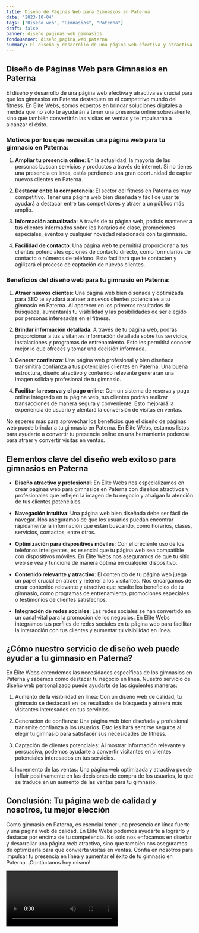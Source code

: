 ```yaml
---
title: Diseño de Páginas Web para Gimnasios en Paterna
date: "2023-10-04"
tags: ["Diseño web", "Gimnasios", "Paterna"]
draft: false
banner: diseño_paginas_web_gimnasios
fondoBanner: diseño_pagina_web_paterna
summary: El diseño y desarrollo de una página web efectiva y atractiva es crucial para que los gimnasios en Paterna destaquen en el competitivo mundo del fitness. En Élite Webs, somos expertos en brindar soluciones digitales a medida que no solo te ayudarán a tener una presencia online sobresaliente, sino que también convertirán las visitas en ventas y te impulsarán a alcanzar el éxito.
---
```



## Diseño de Páginas Web para Gimnasios en Paterna

El diseño y desarrollo de una página web efectiva y atractiva es crucial para que los gimnasios en Paterna destaquen en el competitivo mundo del fitness. En Élite Webs, somos expertos en brindar soluciones digitales a medida que no solo te ayudarán a tener una presencia online sobresaliente, sino que también convertirán las visitas en ventas y te impulsarán a alcanzar el éxito.

### Motivos por los que necesitas una página web para tu gimnasio en Paterna:

1. **Ampliar tu presencia online**: En la actualidad, la mayoría de las personas buscan servicios y productos a través de internet. Si no tienes una presencia en línea, estás perdiendo una gran oportunidad de captar nuevos clientes en Paterna.

2. **Destacar entre la competencia**: El sector del fitness en Paterna es muy competitivo. Tener una página web bien diseñada y fácil de usar te ayudará a destacar entre tus competidores y atraer a un público más amplio.

3. **Información actualizada**: A través de tu página web, podrás mantener a tus clientes informados sobre los horarios de clase, promociones especiales, eventos y cualquier novedad relacionada con tu gimnasio.

4. **Facilidad de contacto**: Una página web te permitirá proporcionar a tus clientes potenciales opciones de contacto directo, como formularios de contacto o números de teléfono. Esto facilitará que te contacten y agilizará el proceso de captación de nuevos clientes.

### Beneficios del diseño web para tu gimnasio en Paterna:

1. **Atraer nuevos clientes**: Una página web bien diseñada y optimizada para SEO te ayudará a atraer a nuevos clientes potenciales a tu gimnasio en Paterna. Al aparecer en los primeros resultados de búsqueda, aumentarás tu visibilidad y las posibilidades de ser elegido por personas interesadas en el fitness.

2. **Brindar información detallada**: A través de tu página web, podrás proporcionar a tus visitantes información detallada sobre tus servicios, instalaciones y programas de entrenamiento. Esto les permitirá conocer mejor lo que ofreces y tomar una decisión informada.

3. **Generar confianza**: Una página web profesional y bien diseñada transmitirá confianza a tus potenciales clientes en Paterna. Una buena estructura, diseño atractivo y contenido relevante generarán una imagen sólida y profesional de tu gimnasio.

4. **Facilitar la reserva y el pago online**: Con un sistema de reserva y pago online integrado en tu página web, tus clientes podrán realizar transacciones de manera segura y conveniente. Esto mejorará la experiencia de usuario y alentará la conversión de visitas en ventas.

No esperes más para aprovechar los beneficios que el diseño de páginas web puede brindar a tu gimnasio en Paterna. En Élite Webs, estamos listos para ayudarte a convertir tu presencia online en una herramienta poderosa para atraer y convertir visitas en ventas.

<GifSeo />

<Cta />

## Elementos clave del diseño web exitoso para gimnasios en Paterna

- **Diseño atractivo y profesional**: En Élite Webs nos especializamos en crear páginas web para gimnasios en Paterna con diseños atractivos y profesionales que reflejen la imagen de tu negocio y atraigan la atención de tus clientes potenciales.

- **Navegación intuitiva**: Una página web bien diseñada debe ser fácil de navegar. Nos aseguramos de que los usuarios puedan encontrar rápidamente la información que están buscando, como horarios, clases, servicios, contactos, entre otros.

- **Optimización para dispositivos móviles**: Con el creciente uso de los teléfonos inteligentes, es esencial que tu página web sea compatible con dispositivos móviles. En Élite Webs nos aseguramos de que tu sitio web se vea y funcione de manera óptima en cualquier dispositivo.

- **Contenido relevante y atractivo**: El contenido de tu página web juega un papel crucial en atraer y retener a los visitantes. Nos encargamos de crear contenido relevante y atractivo que resalte los beneficios de tu gimnasio, como programas de entrenamiento, promociones especiales o testimonios de clientes satisfechos.

- **Integración de redes sociales**: Las redes sociales se han convertido en un canal vital para la promoción de los negocios. En Élite Webs integramos tus perfiles de redes sociales en tu página web para facilitar la interacción con tus clientes y aumentar tu visibilidad en línea.

## ¿Cómo nuestro servicio de diseño web puede ayudar a tu gimnasio en Paterna?

En Élite Webs entendemos las necesidades específicas de los gimnasios en Paterna y sabemos cómo destacar tu negocio en línea. Nuestro servicio de diseño web personalizado puede ayudarte de las siguientes maneras:

1. Aumento de la visibilidad en línea: Con un diseño web de calidad, tu gimnasio se destacará en los resultados de búsqueda y atraerá más visitantes interesados en tus servicios.

2. Generación de confianza: Una página web bien diseñada y profesional transmite confianza a los usuarios. Esto les hará sentirse seguros al elegir tu gimnasio para satisfacer sus necesidades de fitness.

3. Captación de clientes potenciales: Al mostrar información relevante y persuasiva, podemos ayudarte a convertir visitantes en clientes potenciales interesados en tus servicios.

4. Incremento de las ventas: Una página web optimizada y atractiva puede influir positivamente en las decisiones de compra de los usuarios, lo que se traduce en un aumento de las ventas para tu gimnasio.

## Conclusión: Tu página web de calidad y nosotros, tu mejor elección

Como gimnasio en Paterna, es esencial tener una presencia en línea fuerte y una página web de calidad. En Élite Webs podemos ayudarte a lograrlo y destacar por encima de tu competencia. No solo nos enfocamos en diseñar y desarrollar una página web atractiva, sino que también nos aseguramos de optimizarla para que convierta visitas en ventas. Confía en nosotros para impulsar tu presencia en línea y aumentar el éxito de tu gimnasio en Paterna. ¡Contáctanos hoy mismo!

<Video />

<CtaBot job="Gimnasios" city="Paterna" />

<Gmaps query="Paterna+españa+maps" />
